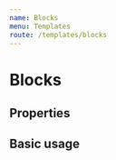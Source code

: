 ```yaml
---
name: Blocks
menu: Templates
route: /templates/blocks
---
```



# Blocks

## Properties

<Props of={Blocks} />

## Basic usage

<Playground>
  <Blocks
    paneTitle="A series of block content"
    items={items.basic}
    component={BasicBlock}
  />
</Playground>
